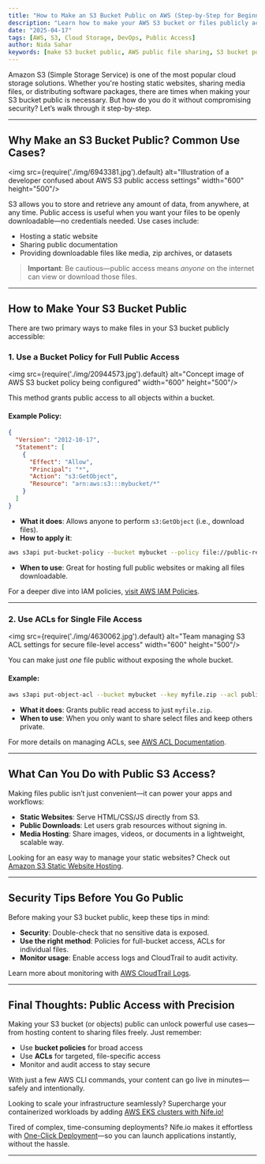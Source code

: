 ```yaml
---
title: "How to Make an S3 Bucket Public on AWS (Step-by-Step for Beginners)"
description: "Learn how to make your AWS S3 bucket or files publicly accessible using bucket policies, ACLs, and AWS CLI—safely and securely, with best practices."
date: "2025-04-17"
tags: [AWS, S3, Cloud Storage, DevOps, Public Access]
author: Nida Sahar
keywords: [make S3 bucket public, AWS public file sharing, S3 bucket policy example,enable S3 static hosting, AWS CLI S3 ACL, public-read access S3,AWS file hosting, S3 for websites]
---
```


Amazon S3 (Simple Storage Service) is one of the most popular cloud storage solutions. Whether you're hosting static websites, sharing media files, or distributing software packages, there are times when making your S3 bucket public is necessary. But how do you do it without compromising security? Let’s walk through it step-by-step.

---

##  Why Make an S3 Bucket Public? Common Use Cases?

<img src={require('./img/6943381.jpg').default} alt="Illustration of a developer confused about AWS S3 public access settings" width="600" height="500"/>
<br/>

S3 allows you to store and retrieve any amount of data, from anywhere, at any time. Public access is useful when you want your files to be openly downloadable—no credentials needed. Use cases include:

- Hosting a static website
- Sharing public documentation
- Providing downloadable files like media, zip archives, or datasets

>  **Important**: Be cautious—public access means *anyone* on the internet can view or download those files.

---

##  How to Make Your S3 Bucket Public

There are two primary ways to make files in your S3 bucket publicly accessible:

### 1. Use a Bucket Policy for Full Public Access

<img src={require('./img/20944573.jpg').default} alt="Concept image of AWS S3 bucket policy being configured" width="600" height="500"/>
<br/>

This method grants public access to all objects within a bucket.

####  Example Policy:
```json
{
  "Version": "2012-10-17",
  "Statement": [
    {
      "Effect": "Allow",
      "Principal": "*",
      "Action": "s3:GetObject",
      "Resource": "arn:aws:s3:::mybucket/*"
    }
  ]
}
```

- **What it does**: Allows anyone to perform `s3:GetObject` (i.e., download files).
- **How to apply it**:
```bash
aws s3api put-bucket-policy --bucket mybucket --policy file://public-read-policy.json
```
- **When to use**: Great for hosting full public websites or making all files downloadable.

 For a deeper dive into IAM policies, [visit AWS IAM Policies](https://docs.aws.amazon.com/IAM/latest/UserGuide/access_policies.html).

---

### 2.  Use ACLs for Single File Access

<img src={require('./img/4630062.jpg').default} alt="Team managing S3 ACL settings for secure file-level access" width="600" height="500"/>
<br/>

You can make just *one* file public without exposing the whole bucket.

####  Example:
```bash
aws s3api put-object-acl --bucket mybucket --key myfile.zip --acl public-read
```

- **What it does**: Grants public read access to just `myfile.zip`.
- **When to use**: When you only want to share select files and keep others private.

 For more details on managing ACLs, see [AWS ACL Documentation](https://docs.aws.amazon.com/AmazonS3/latest/userguide/acl-overview.html).

---

##  What Can You Do with Public S3 Access?

Making files public isn’t just convenient—it can power your apps and workflows:

- **Static Websites**: Serve HTML/CSS/JS directly from S3.
- **Public Downloads**: Let users grab resources without signing in.
- **Media Hosting**: Share images, videos, or documents in a lightweight, scalable way.

 Looking for an easy way to manage your static websites? Check out [Amazon S3 Static Website Hosting](https://docs.aws.amazon.com/AmazonS3/latest/userguide/Welcome.html).


---

##  Security Tips Before You Go Public

Before making your S3 bucket public, keep these tips in mind:

-  **Security**: Double-check that no sensitive data is exposed.
-  **Use the right method**: Policies for full-bucket access, ACLs for individual files.
-  **Monitor usage**: Enable access logs and CloudTrail to audit activity.

 Learn more about monitoring with [AWS CloudTrail Logs](https://aws.amazon.com/cloudtrail/).

---

##  Final Thoughts: Public Access with Precision

Making your S3 bucket (or objects) public can unlock powerful use cases—from hosting content to sharing files freely. Just remember:

- Use **bucket policies** for broad access
- Use **ACLs** for targeted, file-specific access
- Monitor and audit access to stay secure

With just a few AWS CLI commands, your content can go live in minutes—safely and intentionally.

Looking to scale your infrastructure seamlessly? Supercharge your containerized workloads by adding [AWS EKS clusters with Nife.io!](https://nife.io/solutions/Add%20AWS%20EKS%20Clusters)

Tired of complex, time-consuming deployments? Nife.io makes it effortless with [One-Click Deployment](https://nife.io/solutions/One%20Click%20Deployment)—so you can launch applications instantly, without the hassle.

---
